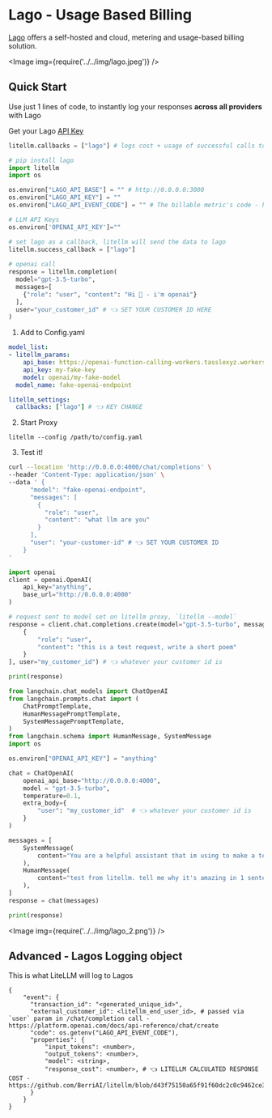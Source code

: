 


# Lago - Usage Based Billing

[Lago](https://www.getlago.com/) offers a self-hosted and cloud, metering and usage-based billing solution.

<Image img={require('../../img/lago.jpeg')} />

## Quick Start
Use just 1 lines of code, to instantly log your responses **across all providers** with Lago

Get your Lago [API Key](https://docs.getlago.com/guide/self-hosted/docker#find-your-api-key)

```python
litellm.callbacks = ["lago"] # logs cost + usage of successful calls to lago
```


<Tabs>
<TabItem value="sdk" label="SDK">

```python
# pip install lago 
import litellm
import os

os.environ["LAGO_API_BASE"] = "" # http://0.0.0.0:3000
os.environ["LAGO_API_KEY"] = ""
os.environ["LAGO_API_EVENT_CODE"] = "" # The billable metric's code - https://docs.getlago.com/guide/events/ingesting-usage#define-a-billable-metric

# LLM API Keys
os.environ['OPENAI_API_KEY']=""

# set lago as a callback, litellm will send the data to lago
litellm.success_callback = ["lago"] 
 
# openai call
response = litellm.completion(
  model="gpt-3.5-turbo",
  messages=[
    {"role": "user", "content": "Hi 👋 - i'm openai"}
  ],
  user="your_customer_id" # 👈 SET YOUR CUSTOMER ID HERE
)
```

</TabItem>
<TabItem value="proxy" label="PROXY">

1. Add to Config.yaml
```yaml
model_list:
- litellm_params:
    api_base: https://openai-function-calling-workers.tasslexyz.workers.dev/
    api_key: my-fake-key
    model: openai/my-fake-model
  model_name: fake-openai-endpoint

litellm_settings:
  callbacks: ["lago"] # 👈 KEY CHANGE
```

2. Start Proxy

```
litellm --config /path/to/config.yaml
```

3. Test it! 

<Tabs>
<TabItem value="curl" label="Curl">

```bash
curl --location 'http://0.0.0.0:4000/chat/completions' \
--header 'Content-Type: application/json' \
--data ' {
      "model": "fake-openai-endpoint",
      "messages": [
        {
          "role": "user",
          "content": "what llm are you"
        }
      ],
      "user": "your-customer-id" # 👈 SET YOUR CUSTOMER ID
    }
'
```
</TabItem>
<TabItem value="openai_python" label="OpenAI Python SDK">

```python
import openai
client = openai.OpenAI(
    api_key="anything",
    base_url="http://0.0.0.0:4000"
)

# request sent to model set on litellm proxy, `litellm --model`
response = client.chat.completions.create(model="gpt-3.5-turbo", messages = [
    {
        "role": "user",
        "content": "this is a test request, write a short poem"
    }
], user="my_customer_id") # 👈 whatever your customer id is

print(response)
```
</TabItem>
<TabItem value="langchain" label="Langchain">

```python
from langchain.chat_models import ChatOpenAI
from langchain.prompts.chat import (
    ChatPromptTemplate,
    HumanMessagePromptTemplate,
    SystemMessagePromptTemplate,
)
from langchain.schema import HumanMessage, SystemMessage
import os 

os.environ["OPENAI_API_KEY"] = "anything"

chat = ChatOpenAI(
    openai_api_base="http://0.0.0.0:4000",
    model = "gpt-3.5-turbo",
    temperature=0.1,
    extra_body={
        "user": "my_customer_id"  # 👈 whatever your customer id is
    }
)

messages = [
    SystemMessage(
        content="You are a helpful assistant that im using to make a test request to."
    ),
    HumanMessage(
        content="test from litellm. tell me why it's amazing in 1 sentence"
    ),
]
response = chat(messages)

print(response)
```
</TabItem>
</Tabs>
</TabItem>
</Tabs>


<Image img={require('../../img/lago_2.png')} />

## Advanced - Lagos Logging object 

This is what LiteLLM will log to Lagos

```
{
    "event": {
      "transaction_id": "<generated_unique_id>",
      "external_customer_id": <litellm_end_user_id>, # passed via `user` param in /chat/completion call - https://platform.openai.com/docs/api-reference/chat/create
      "code": os.getenv("LAGO_API_EVENT_CODE"), 
      "properties": {
          "input_tokens": <number>,
          "output_tokens": <number>,
          "model": <string>,
          "response_cost": <number>, # 👈 LITELLM CALCULATED RESPONSE COST - https://github.com/BerriAI/litellm/blob/d43f75150a65f91f60dc2c0c9462ce3ffc713c1f/litellm/utils.py#L1473
      }
    }
}
```